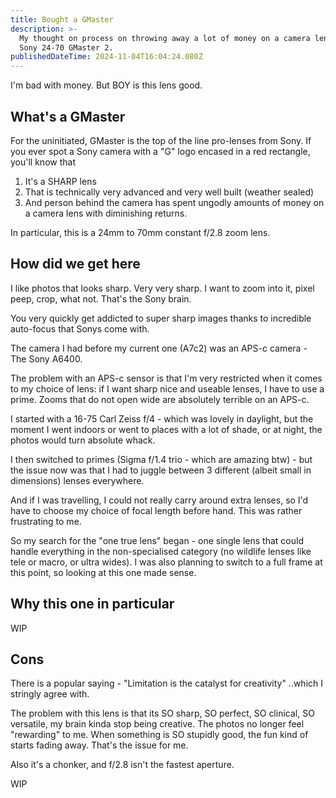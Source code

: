 ```yaml
---
title: Bought a GMaster
description: >-
  My thought on process on throwing away a lot of money on a camera lens. The
  Sony 24-70 GMaster 2.
publishedDateTime: 2024-11-04T16:04:24.080Z
---
```


I'm bad with money. But BOY is this lens good.

## What's a GMaster

For the uninitiated, GMaster is the top of the line pro-lenses from Sony. If you ever spot a Sony camera with a "G" logo encased in a red rectangle, you'll know that

1. It's a SHARP lens
2. That is technically very advanced and very well built (weather sealed) 
3. And person behind the camera has spent ungodly amounts of money on a camera lens with diminishing returns.

In particular, this is a 24mm to 70mm constant f/2.8 zoom lens.

## How did we get here

I like photos that looks sharp. Very very sharp. I want to zoom into it, pixel peep, crop, what not. That's the Sony brain.

You very quickly get addicted to super sharp images thanks to incredible auto-focus that Sonys come with.

The camera I had before my current one (A7c2) was an APS-c camera - The Sony A6400.

The problem with an APS-c sensor is that I'm very restricted when it comes to my choice of lens: if I want sharp nice and useable lenses, I have to use a prime. Zooms that do not open wide are absolutely terrible on an APS-c.

I started with a 16-75 Carl Zeiss f/4 - which was lovely in daylight, but the moment I went indoors or went to places with a lot of shade, or at night, the photos would turn absolute whack.

I then switched to primes (Sigma f/1.4 trio - which are amazing btw) - but the issue now was that I had to juggle between 3 different (albeit small in dimensions) lenses everywhere. 

And if I was travelling, I could not really carry around extra lenses, so I'd have to choose my choice of focal length before hand. This was rather frustrating to me.

So my search for the "one true lens" began - one single lens that could handle everything in the non-specialised category (no wildlife lenses like tele or macro, or ultra wides). I was also planning to switch to a full frame at this point, so looking at this one made sense.

## Why this one in particular

WIP

## Cons

There is a popular saying - "Limitation is the catalyst for creativity" ..which I stringly agree with.

The problem with this lens is that its SO sharp, SO perfect, SO clinical, SO versatile, my brain kinda stop being creative. The photos no longer feel "rewarding" to me. When something is SO stupidly good, the fun kind of starts fading away. That's the issue for me.

Also it's a chonker, and f/2.8 isn't the fastest aperture.

WIP
